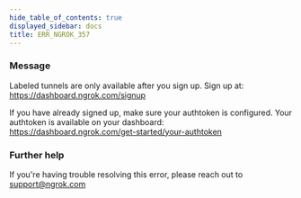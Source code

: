 ```yaml
---
hide_table_of_contents: true
displayed_sidebar: docs
title: ERR_NGROK_357
---
```




### Message

Labeled tunnels are only available after you sign up.
Sign up at: https://dashboard.ngrok.com/signup

If you have already signed up, make sure your authtoken is configured.
Your authtoken is available on your dashboard: https://dashboard.ngrok.com/get-started/your-authtoken

<ErrorDetails error="err_ngrok_357" />

### Further help

If you're having trouble resolving this error, please reach out to [support@ngrok.com](mailto:support@ngrok.com?subject=Help%20with%20ERR_NGROK_357)
